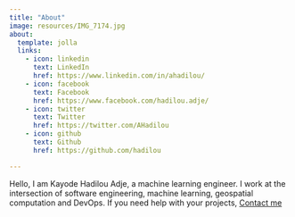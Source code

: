 ```yaml
---
title: "About"
image: resources/IMG_7174.jpg
about:
  template: jolla
  links:
    - icon: linkedin
      text: LinkedIn
      href: https://www.linkedin.com/in/ahadilou/
    - icon: facebook
      text: Facebook
      href: https://www.facebook.com/hadilou.adje/
    - icon: twitter
      text: Twitter
      href: https://twitter.com/AHadilou
    - icon: github
      text: Github
      href: https://github.com/hadilou

---
```


Hello,
I am Kayode Hadilou Adje, a machine learning engineer. I work at the intersection of software engineering, machine learning, geospatial computation and DevOps. If you need help with your projects, [Contact me](mailto:kayodehadilou.adje@gmail.com)
